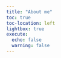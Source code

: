 ```yaml
---
title: "About me"
toc: true
toc-location: left
lightbox: true
execute: 
  echo: false
  warning: false
---
```




